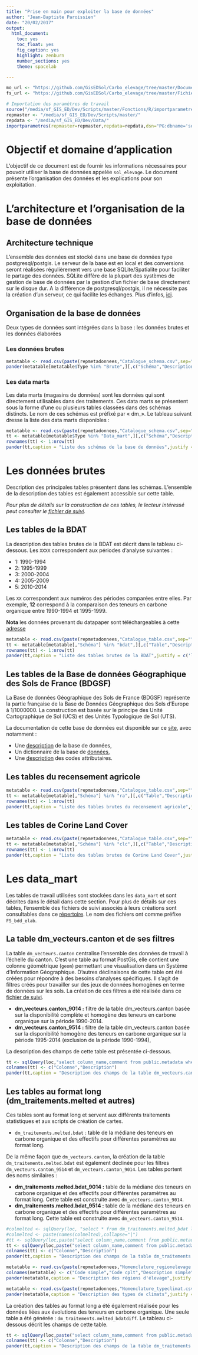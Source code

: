 ```yaml
---
title: "Prise en main pour exploiter la base de données"
author: "Jean-Baptiste Paroissien"
date: "20/02/2017"
output:
  html_document:
    toc: yes
    toc_float: yes
    fig_caption: yes
    highlight: zenburn
    number_sections: yes
    theme: spacelab   

---
```


```r
mo_url <- "https://github.com/GisEDSol/Carbo_elevage/tree/master/Documentation/Modes_operatoires/"
fs_url <- "https://github.com/GisEDSol/Carbo_elevage/tree/master/Fichiers_suivis/"
```

```r
# Importation des paramètres de travail
source("/media/sf_GIS_ED/Dev/Scripts/master/Fonctions/R/importparametres.R")
repmaster <- "/media/sf_GIS_ED/Dev/Scripts/master/"
repdata <- "/media/sf_GIS_ED/Dev/Data/"
importparametres(repmaster=repmaster,repdata=repdata,dsn="PG:dbname='sol_elevage' host='localhost' port='5432' user='jb'")
```

# Objectif et domaine d'application

L'objectif de ce document est de fournir les informations nécessaires pour pouvoir utiliser la base de données appelée `sol_elevage`. Le document présente l'organisation des données et les explications pour son exploitation.

# L'architecture et l'organisation de la base de données

## Architecture technique

L'ensemble des données est stocké dans une base de données type postgresql/postgis. Le serveur de la base est en local et des conversions seront réalisées régulièrement vers une base SQLite/Spatialite pour faciliter le partage des données. SQLite diffère de la plupart des systèmes de gestion de base de données par la gestion d'un fichier de base directement sur le disque dur. A la différence de postgresql/postgis, il ne nécessite pas la création d'un serveur, ce qui facilite les échanges. Plus d'infos, [ici](http://www.developpez.com/actu/94614/Un-developpeur-evoque-cinq-raisons-pour-vous-faire-utiliser-SQLite-en-2016-que-pensez-vous-de-ses-arguments/).

## Organisation de la base de données

Deux types de données sont intégrées dans la base : les données brutes et les données élaborées

### Les données brutes

```r
metatable <- read.csv(paste(repmetadonnees,"Catalogue_schema.csv",sep=""),sep=",")
pander(metatable[metatable$Type %in% "Brute",][,c("Schéma","Description")],caption = "Liste des schémas de la base de données",justify = c('left', 'left'))
```

### Les data marts

Les data marts (magasins de données) sont les données qui sont directement utilisables dans des traitements. Ces data marts se présentent sous la forme d'une ou plusieurs tables classées dans des schémas distincts. Le nom de ces schémas est préfixé par « dm_». Le tableau suivant dresse la liste des data marts disponibles :

```r
metatable <- read.csv(paste(repmetadonnees,"Catalogue_schema.csv",sep=""),sep=",")
tt <- metatable[metatable$Type %in% "Data_mart",][,c("Schéma","Description")][,1:2]
rownames(tt) <- 1:nrow(tt)
pander(tt,caption = "Liste des schémas de la base de données",justify = c('left', 'left'),include.rownames = FALSE)
```

# Les données brutes

Description des principales tables présentent dans les schémas. L'ensemble de la description des tables est également accessible sur cette table.

*Pour plus de détails sur la construction de ces tables, le lecteur intéressé peut consulter le [fichier de suivi](`r fs_url`BDD/Suivis/FS_bdd_Brute.Rmd).*

## Les tables de la BDAT

La description des tables brutes de la BDAT est décrit dans le tableau ci-dessous. Les `XXXX` correspondent aux périodes d'analyse suivantes :

- 1: 1990-1994
- 2: 1995-1999
- 3: 2000-2004
- 4: 2005-2009
- 5: 2010-2014

Les `XX` correspondent aux numéros des périodes comparées entre elles. Par exemple, **12** correspond à la comparaison des teneurs en carbone organique entre 1990-1994 et 1995-1999.

**Nota** les données provenant du datapaper sont téléchargeables à cette [adresse](http://www.gissol.fr/wp-content/uploads/2015/04/bdat.zip)

```r
metatable <- read.csv(paste(repmetadonnees,"Catalogue_table.csv",sep=""),sep=",")
tt <- metatable[metatable[,"Schéma"] %in% "bdat",][,c("Table","Description")][,1:2]
rownames(tt) <- 1:nrow(tt)
pander(tt,caption = "Liste des tables brutes de la BDAT",justify = c('left', 'left'),split.cells = c("35%", "65%"),use.hyphening = TRUE)
```

## Les tables de la Base de données Géographique des Sols de France (BDGSF)

La Base de données Géographique des Sols de France (BDGSF) représente la partie française de la Base de Données Géographique des Sols d'Europe à 1/1000000. La construction est basée sur le principe des Unité Cartographique de Sol (UCS) et des Unités Typologique de Sol (UTS).

La documentation de cette base de données est disponible sur ce [site](http://eusoils.jrc.ec.europa.eu/ESDB_Archive/ESDBv2/fr_advan.htm), avec notamment :

- Une [description](http://eusoils.jrc.ec.europa.eu/ESDB_Archive/ESDBv2/popup/sg_meta.htm) de la base de données,
- Un dictionnaire de la base de [données](http://eusoils.jrc.ec.europa.eu/ESDB_Archive/ESDBv2/popup/sg_dict.htm),
- Une [description](http://eusoils.jrc.ec.europa.eu/ESDB_Archive/ESDBv2/popup/sg_attr.htm) des codes attributaires.


## Les tables du recensement agricole

```r
metatable <- read.csv(paste(repmetadonnees,"Catalogue_table.csv",sep=""),sep=",")
tt <- metatable[metatable[,"Schéma"] %in% "ra",][,c("Table","Description")][,1:2]
rownames(tt) <- 1:nrow(tt)
pander(tt,caption = "Liste des tables brutes du recensement agricole",justify = c('left', 'left'),split.cells = c("30%", "70%"),use.hyphening = TRUE)
```

## Les tables de Corine Land Cover

```r
metatable <- read.csv(paste(repmetadonnees,"Catalogue_table.csv",sep=""),sep=",")
tt <- metatable[metatable[,"Schéma"] %in% "clc",][,c("Table","Description")][,1:2]
rownames(tt) <- 1:nrow(tt)
pander(tt,caption = "Liste des tables brutes de Corine Land Cover",justify = c('left', 'left'),split.cells = c("30%", "70%"),use.hyphening = TRUE)
```

# Les data_mart

Les tables de travail utilisées sont stockées dans les `data_mart` et sont décrites dans le détail dans cette section. Pour plus de détails sur ces tables, l'ensemble des fichiers de suivi associés à leurs créations sont consultables dans ce [répertoire](`r fs_url`BDD/Suivis/). Le nom des fichiers ont comme préfixe `FS_bdd_elab`.

## La table dm_vecteurs.canton et de ses filtres

La table `dm_vecteurs.canton` centralise l'ensemble des données de travail à l'échelle du canton. C'est une table au format PostGis, elle contient une colonne géométrique (`geom`) permettant une visualisation dans un Système d'Information Géographique.
D'autres déclinaisons de cette table ont été créées pour répondre à des besoins d'analyses spécifiques. Il s'agit de filtres créés pour travailler sur des jeux de données homogènes en terme de données sur les sols. La création de ces filtres a été réalisée dans ce [fichier de suivi](`r fs_url`BDD/Suivis/FS_bdd_elab_bdat.Rmd). 

- **dm_vecteurs.canton_9014 :** filtre de la table dm_vecteurs.canton basée sur la disponibilité complète et homogène des teneurs en carbone organique sur la période 1990-2014.
- **dm_vecteurs.canton_9514 :** filtre de la table dm_vecteurs.canton basée sur la disponibilité homogène des teneurs en carbone organique sur la période 1995-2014 (exclusion de la période 1990-1994),

La description des champs de cette table est présentée ci-dessous. 

```r
tt <- sqlQuery(loc,"select column_name,comment from public.metadata where table_name like 'canton' and comment is not null")
colnames(tt) <- c("Colonne","Description")
pander(tt,caption = "Description des champs de la table dm_vecteurs.canton",justify = c('left', 'left'),split.cells = c("35%", "65%"),use.hyphening = TRUE)
```

## Les tables au format long (dm_traitements.melted et autres)

Ces tables sont au format long et servent aux différents traitements statistiques et aux scripts de création de cartes.

- `dm_traitements.melted.bdat` : table de la médiane des teneurs en carbone organique et des effectifs pour différentes paramètres au format long.

De la même façon que `dm_vecteurs.canton`, la création de la table `dm_traitements.melted.bdat` est également déclinée pour les filtres  `dm_vecteurs.canton_9514` et `dm_vecteurs.canton_9014`. Les tables portent des noms similaires :

- **dm_traitements.melted.bdat_9014 :** table de la médiane des teneurs en carbone organique et des effectifs pour différentes paramètres au format long. Cette table est construite avec `dm_vecteurs.canton_9014`.
- **dm_traitements.melted.bdat_9514 :** table de la médiane des teneurs en carbone organique et des effectifs pour différentes paramètres au format long. Cette table est construite avec `dm_vecteurs.canton_9514`.

```r
#colmelted <- sqlQuery(loc, "select * from dm_traitements.melted_bdat limit 1")
#colmelted <- paste(names(colmelted),collapse="|")
#tt <- sqlQuery(loc,paste("select column_name,comment from public.metadata where table_name like 'melted_bdat' and column_name similar to '",colmelted,"'",sep=""))
tt <- sqlQuery(loc,paste("select column_name,comment from public.metadata where table_name like 'melted_bdat' and comment is not null",sep=""))
colnames(tt) <- c("Colonne","Description")
pander(tt,caption = "Description des champs de la table dm_traitements.melted_bdat",justify = c('left', 'left'),split.cells = c("15%", "85%"),use.hyphening = TRUE)
```

```r
metatable <- read.csv(paste(repmetadonnees,"Nomenclature_regionelevage.csv",sep=""),sep=",")
colnames(metatable) <- c("Code simple","Code cplt","Description simple","Description cplt")
pander(metatable,caption = "Description des régions d'élevage",justify = c('left','left','left','left'),split.cells = c("0.05%","0.05%","4.9%","95%"),use.hyphening = TRUE,split.table = Inf)
```

```r
metatable <- read.csv(paste(repmetadonnees,"Nomenclature_typeclimat.csv",sep=""),sep=",")
pander(metatable,caption = "Description des types de climats",justify = c('left','left'),split.cells = c("40%","60%"),use.hyphening = TRUE)
```

La création des tables au format long a été également réalisée pour les données liées aux évolutions des teneurs en carbone organique. Une seule table a été générée : `dm_traitements.melted_bdatdiff`.
Le tableau ci-dessous décrit les champs de cette table.

```r
tt <- sqlQuery(loc,paste("select column_name,comment from public.metadata where table_name like 'melted_bdatdiff' and comment is not null",sep=""))
colnames(tt) <- c("Colonne","Description")
pander(tt,caption = "Description des champs de la table dm_traitements.melted_bdatdiff",justify = c('left', 'left'),split.cells = c("20%", "80%"),use.hyphening = TRUE)
```

